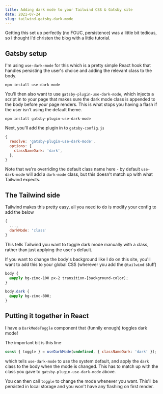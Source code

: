 ```yaml
---
title: Adding dark mode to your Tailwind CSS & Gatsby site
date: 2021-07-24
slug: tailwind-gatsby-dark-mode
---
```

Getting this set up perfectly (no FOUC, persistence) was a little bit tedious, so I thought I'd christen the blog with a little tutorial.

## Gatsby setup
I'm using `use-dark-mode` for this which is a pretty simple React hook that handles persisting the user's choice and adding the relevant class to the body. 

```shell
npm install use-dark-mode
```

You'll then also want to use `gatsby-plugin-use-dark-mode`, which injects a script in to your page that makes sure the dark mode class is appended to the body before your page renders. This is what stops you having a flash if the user isn't using the default theme.

```shell
npm install gatsby-plugin-use-dark-mode
```

Next, you'll add the plugin in to `gatsby-config.js`
```javascript
{
  resolve: 'gatsby-plugin-use-dark-mode',
  options: {
    classNameDark: 'dark',
  },
}
```

Note that we're overriding the default class name here - by default `use-dark-mode` will add a `dark-mode` class, but this doesn't match up with what Tailwind expects.

## The Tailwind side
Tailwind makes this pretty easy, all you need to do is modify your config to add the below
```javascript
{
  ...,
  darkMode: 'class'
}
```

This tells Tailwind you want to toggle dark mode manually with a class, rather than just applying the user's default.

If you want to change the body's background like I do on this site, you'll want to add this to your global CSS (wherever you add the `@tailwind` stuff)
```css
body {
  @apply bg-zinc-100 px-2 transition-[background-color];
}

body.dark {
  @apply bg-zinc-800;
}
```

## Putting it together in React
I have a `DarkModeToggle` component that (funnily enough) toggles dark mode!

The important bit is this line
```javascript
const { toggle } = useDarkMode(undefined, { classNameDark: 'dark' });
```
which tells `use-dark-mode` to use the system default, and apply the `dark` class to the body when the mode is changed. This has to match up with the class you gave to `gatsby-plugin-use-dark-mode` above.

You can then call `toggle` to change the mode whenever you want. This'll be persisted in local storage and you won't have any flashing on first render.